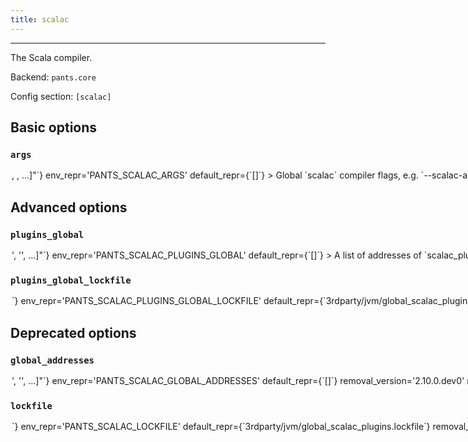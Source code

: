 ```yaml
---
title: scalac
---
```



---

The Scala compiler.

Backend: <span className="color--primary">`pants.core`</span>

Config section: <span className="color--primary">`[scalac]`</span>

<span className={styles.options}>

## Basic options

### `args`

<Option
  cli_repr={`--scalac-args="[<shell_str>, <shell_str>, ...]"`}
  env_repr='PANTS_SCALAC_ARGS'
  default_repr={`[]`}
>
Global `scalac` compiler flags, e.g. `--scalac-args='-encoding UTF-8'`.
</Option>

## Advanced options

### `plugins_global`

<Option
  cli_repr={`--scalac-plugins-global="['<str>', '<str>', ...]"`}
  env_repr='PANTS_SCALAC_PLUGINS_GLOBAL'
  default_repr={`[]`}
>
A list of addresses of `scalac_plugin` targets which should be used for compilation of all Scala targets in a build.
</Option>

### `plugins_global_lockfile`

<Option
  cli_repr={`--scalac-plugins-global-lockfile=<str>`}
  env_repr='PANTS_SCALAC_PLUGINS_GLOBAL_LOCKFILE'
  default_repr={`3rdparty/jvm/global_scalac_plugins.lock`}
>
The filename of a lockfile for global plugins.
</Option>

## Deprecated options

### `global_addresses`

<Option
  cli_repr={`--scalac-global="['<str>', '<str>', ...]"`}
  env_repr='PANTS_SCALAC_GLOBAL_ADDRESSES'
  default_repr={`[]`}
  removal_version='2.10.0.dev0'
  removal_hint={'Use `--plugins-global`, which behaves the same.'}
>
A list of addresses of `scalac_plugin` targets which should be used for compilation of all Scala targets in a build.
</Option>

### `lockfile`

<Option
  cli_repr={`--scalac-lockfile=<str>`}
  env_repr='PANTS_SCALAC_LOCKFILE'
  default_repr={`3rdparty/jvm/global_scalac_plugins.lockfile`}
  removal_version='2.10.0.dev0'
  removal_hint={'Use `--plugins-global-lockfile`, which behaves the same.'}
>
The filename of a lockfile for global plugins.
</Option>

</span>